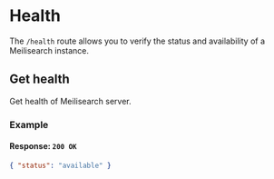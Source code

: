 # Health

The `/health` route allows you to verify the status and availability of a Meilisearch instance.

## Get health

<RouteHighlighter method="GET" route="/health"/>

Get health of Meilisearch server.

### Example

<CodeSamples id="get_health_1" />

#### Response: `200 OK`

```json
{ "status": "available" }
```
